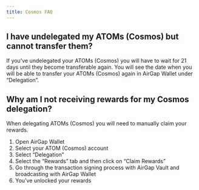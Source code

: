 ```yaml
---
title: Cosmos FAQ
---
```


## I have undelegated my ATOMs (Cosmos) but cannot transfer them?

If you’ve undelegated your ATOMs (Cosmos) you will have to wait for 21 days until they become transferable again. You will see the date when you will be able to transfer your ATOMs (Cosmos) again in AirGap Wallet under “Delegation”.

## Why am I not receiving rewards for my Cosmos delegation?

When delegating ATOMs (Cosmos) you will need to manually claim your rewards.

1. Open AirGap Wallet
2. Select your ATOM (Cosmos) account
3. Select “Delegation”
4. Select the “Rewards” tab and then click on “Claim Rewards”
5. Go through the transaction signing process with AirGap Vault and broadcasting with AirGap Wallet
6. You’ve unlocked your rewards
